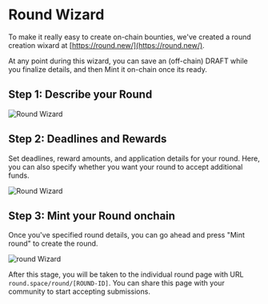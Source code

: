 
# Round Wizard

To make it really easy to create on-chain bounties, we've created a round creation wixard at [https://round.new/](https://round.new/).

At any point during this wizard, you can save an (off-chain) DRAFT while you finalize details, and then Mint it on-chain once its ready. 

## Step 1: Describe your Round

<Image src="/bounty-wizard-1.png" alt="Round Wizard" width={900} height={737}/>

## Step 2: Deadlines and Rewards

Set deadlines, reward amounts, and application details for your round. Here, you can also specify whether you want your round to accept additional funds. 

<Image src="/bounty-wizard-1.png" alt="Round Wizard" width={900} height={737}/>

## Step 3: Mint your Round onchain

Once you've specified round details, you can go ahead and press "Mint round" to create the round. 

<Image src="/bounty-wizard-3.png" alt="round Wizard" width={900} height={737}/>

After this stage, you will be taken to the individual round page with URL `round.space/round/[ROUND-ID]`. You can share this page with your community to start accepting submissions.

